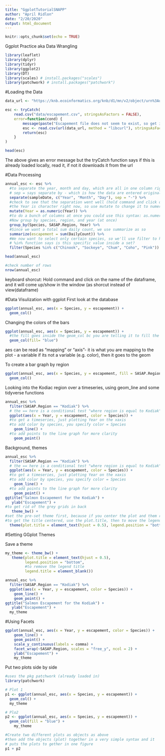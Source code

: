 ```yaml
---
title: "GgplotTutorialSNAPP"
author: "April Ridlon"
date: "2/20/2020"
output: html_document
---
```


```r
knitr::opts_chunk$set(echo = TRUE)
```

Ggplot Practice aka Data Wrangling


```r
library(leaflet)
library(dplyr)
library(tidyr)
library(ggplot2)
library(DT)
library(scales) # install.packages("scales")
library(patchwork) # install.packages("patchwork")
```

#Loading the Data
```r
data_url <- "https://knb.ecoinformatics.org/knb/d1/mn/v2/object/urn%3Auuid%3Af119a05b-bbe7-4aea-93c6-85434dcb1c5e"

esc <- tryCatch(
    read.csv("data/escapement.csv", stringsAsFactors = FALSE),
    error=function(cond) {
        message(paste("Escapement file does not seem to exist, so get it from the KNB."))
        esc <- read.csv(url(data_url, method = "libcurl"), stringsAsFactors = FALSE)
        return(esc)
    }
)

head(esc)
```
The above gives an error message but the tryCatch function says if this is already loaded locally, read it, if not it downloads it from the url

#Data Processing 

```r
annual_esc <- esc %>% 
  #to separate the year, month and day, which are all in one column right now
  # sep = says separate by - which is how the data are entered originally
  separate(sampleDate, c("Year", "Month", "Day"), sep = "-") %>% 
  #check to see that the separation went well (hold command and click on annual_esc above)
  #the Year is character right now, so use mutate to change it to numeric
  mutate(Year = as.numeric(Year)) %>% 
  #to do a bunch of columns at once you could use this syntax: as.numeric(c(Year, Month, Day))
  #Now group by species, region, and year (at once) 
  group_by(Species, SASAP.Region, Year) %>% 
  #Since we want a total sum daily count, we use summarize as so
  summarize(escapement = sum(DailyCount)) %>% 
  #We now want to select only certain species, so we'll use filter to keep only some 
  # %in% function says is this specific value inside a set? 
  filter(Species %in% c("Chinook", "Sockeye", "Chum", "Coho", "Pink"))

head(annual_esc)

#check number of rows
nrow(annual_esc)
```

keyboard shorcut: Hold command and click on the name of the dataframe, and it will come up/show in the window (as shorcut instead of view(dataframe)

#Data Visulization with ggplot
First look at the database
```r
ggplot(annual_esc, aes(x = Species, y = escapement)) +
  geom_col()
```

Changing the colors of the bars


```r
ggplot(annual_esc, aes(x = Species, y = escapement)) +
  #the fill goes inside the geom_col bc you are telling it to fill the bars
  geom_col(fill= "blue")
```

aes can be read as "mapping" or "axis"- it is what you are mapping to the plot - a variable
if its not a variable (e.g. color), then it goes to the geom

To create a bar graph by region 
```r
ggplot(annual_esc, aes(x = Species, y = escapement, fill = SASAP.Region)) +
  geom_col()
```

Looking into the Kodiac region over a timeseries, using geom_line and some tidyverse functions 

```r
annual_esc %>% 
  filter(SASAP.Region == "Kodiak") %>% 
  # the == here is a conditional test "where region is equal to Kodiak"
  ggplot(aes(x = Year, y = escapement, color = Species)) + 
  #to get a timeseries, just plotting Year on the xaxis
  #to add color by species, you specify color = Species 
    geom_line() +
  #to add points to the line graph for more clarity   
    geom_point()

```

Background, themes

```r
annual_esc %>% 
  filter(SASAP.Region == "Kodiak") %>% 
  # the == here is a conditional test "where region is equal to Kodiak"
  ggplot(aes(x = Year, y = escapement, color = Species)) + 
  #to get a timeseries, just plotting Year on the xaxis
  #to add color by species, you specify color = Species 
    geom_line() +
  #to add points to the line graph for more clarity   
    geom_point() +
ggtitle("Salmon Escapement for the Kodiak") +
   ylab("Escapement") +
#to get rid of the grey grids in back
   theme_bw() +
#set the pre-set theme first, because if you center the plot and them run theme_bw it would overwrite the title adjustment
#to get the title centered, use the plot.title, then to move the legend to the bottom use legend.position    
  theme(plot.title = element_text(hjust = 0.5), legend.position = "bottom")

```

#Setting GGplot Themes

Save a theme

```r
my_theme <- theme_bw() +
   theme(plot.title = element_text(hjust = 0.5), 
         legend.position = "bottom",
         #to remove the legend title
         legend.title = element_blank())

annual_esc %>% 
  filter(SASAP.Region == "Kodiak") %>% 
  ggplot(aes(x = Year, y = escapement, color = Species)) + 
    geom_line() +
    geom_point() +
ggtitle("Salmon Escapement for the Kodiak") +
   ylab("Escapement") +
  my_theme
```

#Using Facets
```r
ggplot(annual_esc, aes(x = Year, y = escapement, color = Species)) + 
    geom_line() +
    geom_point() +
    scale_y_continuous(labels = comma) +
    facet_wrap(~SASAP.Region, scales = "free_y", ncol = 2) +
    ylab("Escapement") +
    my_theme
```

Put two plots side by side 

```r
#uses the pkg patchwork (already loaded in)
library(patchwork)

# Plot 1
p1 <- ggplot(annual_esc, aes(x = Species, y = escapement)) +
  geom_col() + 
  my_theme

# Plo2
p2 <- ggplot(annual_esc, aes(x = Species, y = escapement)) +
  geom_col(fill = "blue") +
    my_theme

#Create two different plots as objects as above
#then add the objects (plot) together in a very simple syntax and it 
# puts the plots to gether in one figure
p1 + p2
```


